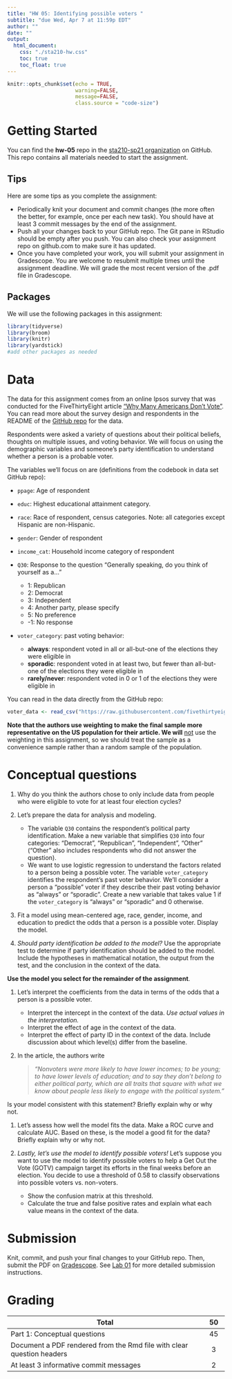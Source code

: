 ```yaml
---
title: "HW 05: Identifying possible voters "
subtitle: "due Wed, Apr 7 at 11:59p EDT"
author: ""
date: ""
output: 
  html_document:
    css: "./sta210-hw.css"
    toc: true
    toc_float: true
---
```


```r
knitr::opts_chunk$set(echo = TRUE,
                      warning=FALSE,
                      message=FALSE, 
                      class.source = "code-size")
```

# Getting Started

You can find the **hw-05** repo in the [sta210-sp21 organization](https://github.com/sta210-sp2) on GitHub. This repo contains all materials needed to start the assignment.

## Tips

Here are some tips as you complete the assignment:

-   Periodically knit your document and commit changes (the more often the better, for example, once per each new task). You should have at least 3 commit messages by the end of the assignment.
-   Push all your changes back to your GitHub repo. The Git pane in RStudio should be empty after you push. You can also check your assignment repo on github.com to make sure it has updated.
-   Once you have completed your work, you will submit your assignment in Gradescope. You are welcome to resubmit multiple times until the assignment deadline. We will grade the most recent version of the .pdf file in Gradescope.

## Packages

We will use the following packages in this assignment:

```r
library(tidyverse)
library(broom)
library(knitr)
library(yardstick)
#add other packages as needed
```

# Data

The data for this assignment comes from an online Ipsos survey that was conducted for the FiveThirtyEight article ["Why Many Americans Don't Vote"](https://projects.fivethirtyeight.com/non-voters-poll-2020-election/). You can read more about the survey design and respondents in the README of the [GitHub repo](https://github.com/fivethirtyeight/data/tree/master/non-voters) for the data.

Respondents were asked a variety of questions about their political beliefs, thoughts on multiple issues, and voting behavior. We will focus on using the demographic variables and someone's party identification to understand whether a person is a probable voter.

The variables we'll focus on are (definitions from the codebook in data set GitHub repo):

-   `ppage`: Age of respondent

-   `educ`: Highest educational attainment category.\

-   `race`: Race of respondent, census categories. Note: all categories except Hispanic are non-Hispanic.

-   `gender`: Gender of respondent\

-   `income_cat`: Household income category of respondent

-   `Q30`: Response to the question "Generally speaking, do you think of yourself as a..."

    -   1: Republican
    -   2: Democrat
    -   3: Independent
    -   4: Another party, please specify
    -   5: No preference
    -   -1: No response

-   `voter_category`: past voting behavior:

    -   **always**: respondent voted in all or all-but-one of the elections they were eligible in
    -   **sporadic**: respondent voted in at least two, but fewer than all-but-one of the elections they were eligible in
    -   **rarely/never**: respondent voted in 0 or 1 of the elections they were eligible in

You can read in the data directly from the GitHub repo:

```r
voter_data <- read_csv("https://raw.githubusercontent.com/fivethirtyeight/data/master/non-voters/nonvoters_data.csv")
```

**Note that the authors use weighting to make the final sample more representative on the US population for their article. We will** <u>not</u> use the weighting in this assignment, so we should treat the sample as a convenience sample rather than a random sample of the population.

# Conceptual questions

1.  Why do you think the authors chose to only include data from people who were eligible to vote for at least four election cycles?

2.  Let's prepare the data for analysis and modeling.

    -   The variable `Q30` contains the respondent's political party identification. Make a new variable that simplifies `Q30` into four categories: "Democrat", "Republican", "Independent", "Other" ("Other" also includes respondents who did not answer the question).
    -   We want to use logistic regression to understand the factors related to a person being a possible voter. The variable `voter_category` identifies the respondent's past voter behavior. We'll consider a person a "possible" voter if they describe their past voting behavior as "always" or "sporadic". Create a new variable that takes value 1 if the `voter_category` is "always" or "sporadic" and 0 otherwise.

3.  Fit a model using mean-centered age, race, gender, income, and education to predict the odds that a person is a possible voter. Display the model.

4.  *Should party identification be added to the model?* Use the appropriate test to determine if party identification should be added to the model. Include the hypotheses in mathematical notation, the output from the test, and the conclusion in the context of the data.

**Use the model you select for the remainder of the assignment**.

1.  Let's interpret the coefficients from the data in terms of the odds that a person is a possible voter.

    -   Interpret the intercept in the context of the data. *Use actual values in the interpretation.*
    -   Interpret the effect of age in the context of the data.
    -   Interpret the effect of party ID in the context of the data. Include discussion about which level(s) differ from the baseline.

1. In the article, the authors write

    > *"Nonvoters were more likely to have lower incomes; to be young; to have lower levels of education; and to say they don't belong to either political party, which are all traits that square with what we know about people less likely to engage with the political system."*

Is your model consistent with this statement? Briefly explain why or why not.

1.  Let's assess how well the model fits the data. Make a ROC curve and calculate AUC. Based on these, is the model a good fit for the data? Briefly explain why or why not.

2.  *Lastly, let's use the model to identify possible voters!* Let's suppose you want to use the model to identify possible voters to help a Get Out the Vote (GOTV) campaign target its efforts in the final weeks before an election. You decide to use a threshold of 0.58 to classify observations into possible voters vs. non-voters.

    -   Show the confusion matrix at this threshold.
    -   Calculate the true and false positive rates and explain what each value means in the context of the data.

# Submission

Knit, commit, and push your final changes to your GitHub repo. Then, submit the PDF on [Gradescope](http://www.gradescope.com). See [Lab 01](https://sta210-sp21.netlify.app/labs/lab-01-ikea.html#submission) for more detailed submission instructions.

# Grading

| **Total**                                                             | **50** |
|-----------------------------------------------------------------------|:------:|
| Part 1: Conceptual questions                                          |   45   |
| Document a PDF rendered from the Rmd file with clear question headers |   3    |
| At least 3 informative commit messages                                |   2    |
